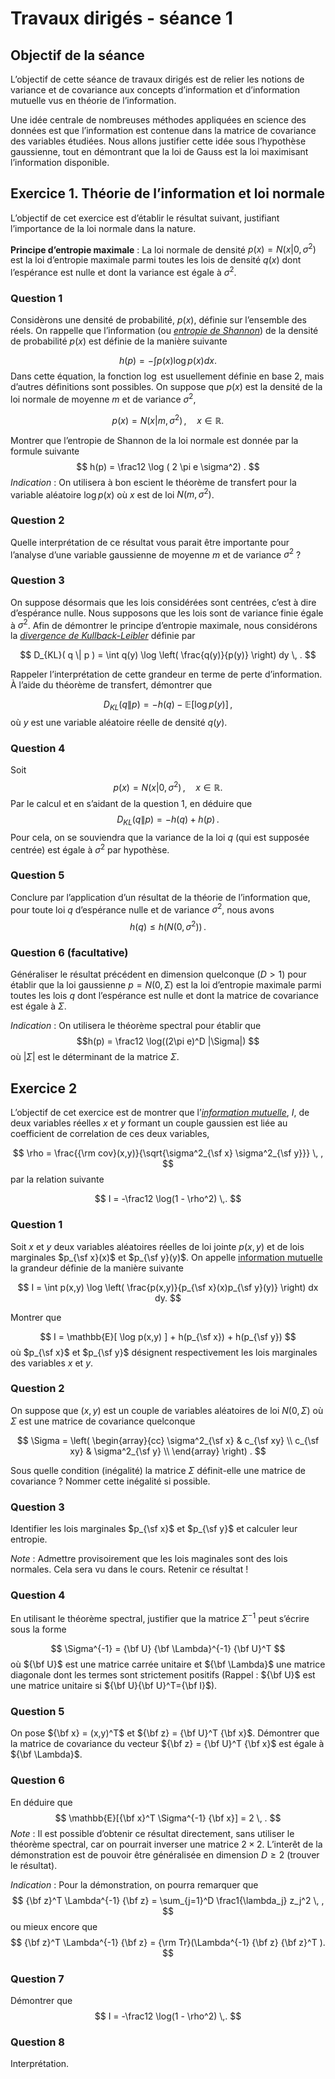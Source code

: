 # Travaux dirigés - séance 1


## Objectif de la séance



L'objectif de cette séance de travaux dirigés est de relier les notions de variance et de covariance aux concepts d'information et d'information mutuelle vus en théorie de l'information. 

Une idée centrale de nombreuses méthodes appliquées en science des données est que l'information est contenue dans la matrice de covariance des variables étudiées. Nous allons justifier cette idée sous l'hypothèse gaussienne, tout en démontrant que la loi de Gauss est la loi maximisant l'information disponible.


## Exercice 1. Théorie de l'information et loi normale 

L'objectif de cet exercice est d'établir le résultat suivant, justifiant l'importance de la loi normale dans la nature. 

**Principe d'entropie maximale** : La loi normale de densité $p(x) = N(x|0, \sigma^2)$ est la loi d'entropie maximale parmi toutes les lois de densité $q(x)$ dont l'espérance est nulle et dont la variance est égale à $\sigma^2$.


### Question 1

Considèrons une densité de probabilité, $p(x)$, définie sur l'ensemble des réels. On rappelle que l'information (ou [*entropie de Shannon*](https://en.wikipedia.org/wiki/Entropy_(information_theory))) de la densité de probabilité $p(x)$ est définie de la manière suivante

$$
h(p) = - \int p(x) \log p(x) dx . 
$$
Dans cette équation, la fonction $\log$ est usuellement définie en base 2, mais d'autres définitions sont possibles. On suppose que $p(x)$ est la densité de la loi normale de moyenne $m$ et de variance $\sigma^2$, 

$$
p(x) = N(x | m , \sigma^2) \, , \quad x \in \mathbb{R}. 
$$

Montrer que l'entropie de Shannon de la loi normale est donnée par la formule suivante
$$
h(p) =  \frac12 \log ( 2 \pi e \sigma^2) . 
$$
_Indication_ : On utilisera à bon escient le théorème de transfert pour la variable aléatoire $\log p(x)$ où $x$ est de loi $N(m, \sigma^2)$.

### Question 2

Quelle interprétation de ce résultat vous parait être importante pour l'analyse d'une variable gaussienne de moyenne $m$ et de variance $\sigma^2$ ?  


### Question 3

On suppose désormais que les lois considérées sont centrées, c'est à dire d'espérance nulle. Nous supposons que les lois sont de variance finie égale à $\sigma^2$. Afin de démontrer le principe d'entropie maximale, nous considérons la [*divergence de Kullback-Leibler*](https://en.wikipedia.org/wiki/Kullback%E2%80%93Leibler_divergence) définie par  

$$
D_{KL}( q \|  p ) = \int q(y) \log \left( \frac{q(y)}{p(y)} \right) dy \, .
$$

Rappeler l'interprétation de cette grandeur en terme de perte d'information. À l'aide du théorème de transfert, démontrer que 

$$
D_{KL}( q \|  p ) = - h(q) - \mathbb{E}[\log p(y)] \, , 
$$
où $y$ est une variable aléatoire réelle de densité $q(y)$.

### Question 4

Soit
$$
p(x) = N(x | 0 , \sigma^2) \, , \quad x \in \mathbb{R}. 
$$ 
Par le calcul et en s'aidant de la question 1, en déduire que 
$$
D_{KL}( q \|  p ) = - h(q) + h(p) \, . 
$$
Pour cela, on se souviendra que la variance de la loi $q$ (qui est supposée centrée) est égale à $\sigma^2$ par hypothèse.

### Question 5

Conclure par l'application d'un résultat de la théorie de l'information que, pour toute loi $q$ d'espérance nulle et de variance $\sigma^2$, nous avons
$$
 h(q) \leq h(N(0, \sigma^2)) \, . 
$$



### Question 6 (facultative)

Généraliser le résultat précédent en dimension quelconque ($D > 1$) pour établir que la loi gaussienne $p = N(0, \Sigma)$ est la loi d'entropie maximale parmi toutes les lois $q$ dont l'espérance est nulle et dont la matrice de covariance est égale à $\Sigma$.

_Indication_ : On utilisera le théorème spectral pour établir que 
$$h(p) = \frac12 \log((2\pi e)^D |\Sigma|) $$
où $|\Sigma|$ est le déterminant de la matrice $\Sigma$.



## Exercice 2

L'objectif de cet exercice est de montrer que l'[*information mutuelle*](https://en.wikipedia.org/wiki/Mutual_information), $I$, de deux variables réelles $x$ et $y$ formant un couple gaussien est liée au coefficient de correlation de ces deux variables,

$$
\rho = \frac{{\rm cov}(x,y)}{\sqrt{\sigma^2_{\sf x} \sigma^2_{\sf y}}} \, , 
$$
par la relation suivante 

$$
I = -\frac12 \log(1 - \rho^2) \,.
$$



### Question 1 

Soit $x$ et $y$ deux variables aléatoires réelles de loi jointe $p(x,y)$ et de lois marginales $p_{\sf x}(x)$ et $p_{\sf y}(y)$. On appelle [information mutuelle](https://en.wikipedia.org/wiki/Mutual_information) la grandeur définie de la manière suivante

$$
I  =  \int p(x,y) 
\log \left( \frac{p(x,y)}{p_{\sf x}(x)p_{\sf y}(y)}  \right)  dx dy. 
$$

Montrer que 

$$
I =  \mathbb{E}[ \log p(x,y) ] + h(p_{\sf x}) + h(p_{\sf y}) 
$$
où $p_{\sf x}$ et $p_{\sf y}$ désignent respectivement les lois marginales des variables $x$ et $y$.


### Question 2

On suppose que $(x,y)$ est un couple de variables aléatoires de loi $N(0, \Sigma)$ où $\Sigma$ est une matrice de covariance quelconque

$$
\Sigma = \left( \begin{array}{cc} \sigma^2_{\sf x} & c_{\sf xy} \\
c_{\sf xy} & \sigma^2_{\sf y} \\
\end{array} \right) .
$$

Sous quelle condition (inégalité) la matrice $\Sigma$ définit-elle une matrice de covariance ? Nommer cette inégalité si possible.

### Question 3

Identifier les lois marginales $p_{\sf x}$ et $p_{\sf y}$ et calculer leur entropie. 

_Note_ : Admettre provisoirement que les lois maginales sont des lois normales. Cela sera vu dans le cours. Retenir ce résultat !  

### Question 4

En utilisant le théorème spectral, justifier que la matrice $\Sigma^{-1}$ peut s'écrire sous la forme 

$$
\Sigma^{-1} = {\bf U} {\bf \Lambda}^{-1} {\bf U}^T
$$
où ${\bf U}$ est une matrice carrée unitaire et ${\bf \Lambda}$ une matrice diagonale dont les termes sont strictement positifs (Rappel : ${\bf U}$ est une matrice unitaire si ${\bf U}{\bf U}^T={\bf I}$).

### Question 5 

On pose ${\bf x} = (x,y)^T$ et ${\bf z} = {\bf U}^T {\bf x}$. Démontrer que la matrice de covariance du vecteur ${\bf z} = {\bf U}^T {\bf x}$ est égale à ${\bf \Lambda}$. 

### Question 6

En déduire que
$$
\mathbb{E}[{\bf x}^T  \Sigma^{-1} {\bf x}] = 2 \, .
$$
_Note_ : Il est possible d'obtenir ce résultat directement, sans utiliser le théorème spectral, car on pourrait inverser une matrice $2\times 2$. L'interêt de la démonstration est de pouvoir être généralisée en dimension $D \geq 2$ (trouver le résultat). 


_Indication_ : Pour la démonstration, on pourra remarquer que 
$$ 
{\bf z}^T  \Lambda^{-1} {\bf z} = \sum_{j=1}^D \frac1{\lambda_j} z_j^2 \, ,
$$
ou mieux encore que
$$ 
{\bf z}^T  \Lambda^{-1} {\bf z} = {\rm Tr}(\Lambda^{-1} {\bf z} {\bf z}^T ).
$$




### Question 7

Démontrer que 
$$
I = -\frac12 \log(1 - \rho^2) \,.
$$

### Question 8

Interprétation.

